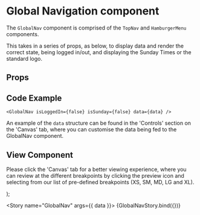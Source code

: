 
<Meta
  title="Newskit/GlobalNav"
  component={GlobalNav}
/>

# Global Navigation component
The `GlobalNav` component is comprised of the `TopNav` and `HamburgerMenu` components.

This takes in a series of props, as below, to display data and render the correct state, being logged in/out, and displaying the Sunday Times or the standard logo.

## Props
<Props of={GlobalNav} />

## Code Example
`<GlobalNav
  isLoggedIn={false}
  isSunday={false}
  data={data}
/>
`

An example of the `data` structure can be found in the 'Controls' section on the 'Canvas' tab, where you can customise the data being fed to the GlobalNav component.

## View Component
Please click the 'Canvas' tab for a better viewing experience, where you can review at the different breakpoints by clicking the preview icon and selecting from our list of pre-defined breakpoints (XS, SM, MD, LG and XL).

  <TCThemeProvider>
    <GlobalNav {...{ isLoggedIn, isSunday, data }} />
  </TCThemeProvider>
);

<Story name="GlobalNav" args={{ data }}>
  {GlobalNavStory.bind({})}
</Story>
